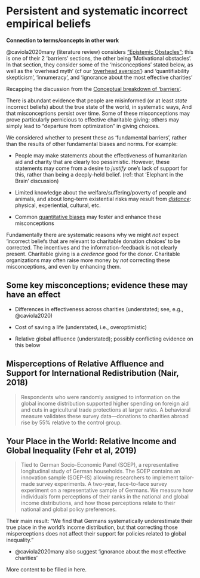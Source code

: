 # Persistent and systematic incorrect empirical beliefs {#factual}

::: {.alert .alert-secondary}


**Connection to terms/concepts in other work**

@caviola2020many (literature review) considers ["Epistemic Obstacles"](https://www.cell.com/trends/cognitive-sciences/fulltext/S1364-6613(21)00090-5#secst0060); this is one of their 2 'barriers' sections, the other being 'Motivational obstacles'. In that section, they consider some of the 'misconceptions' stated below, as well as  the 'overhead myth' (cf our ['overhead aversion'](#overhead-aversion)) and 'quantifiability skepticism', 'innumeracy', and 'ignorance about the most effective charities'


:::

Recapping the discussion from the [Conceptual breakdown of 'barriers'](#barriers-concept).

There is abundant evidence that people are misinformed (or at least *state* incorrect beliefs) about the true state of the world, in systematic ways, And that misconceptions persist over time. Some of these misconceptions may prove particularly pernicious to effective charitable giving; others may simply lead to "departure from optimization" in giving choices.

We considered whether to present these as 'fundamental barriers', rather than the results of other fundamental biases and norms. For example:

-   People may make statements about the effectiveness of humanitarian aid and charity that are clearly too pessimistic. However, these statements may come from a desire to *justify* one's lack of support for this, rather than being a deeply-held belief. (ref: that 'Elephant in the Brain' discussion)

-   Limited knowledge about the welfare/suffering/poverty of people and animals, and about long-term existential risks may result from [*distance*](#aware-distance): physical, experiential, cultural, etc.

-   Common [quantitative biases](#quant-biases) may foster and enhance these misconceptions

Fundamentally there are systematic reasons why we might *not* expect 'incorrect beliefs that are relevant to charitable donation choices' to be corrected. The incentives and the information-feedback is not clearly present. Charitable giving is a *credence* good for the donor. Charitable organizations may often raise more money by *not* correcting these misconceptions, and even by enhancing them.\

## Some key misconceptions; evidence these may have an effect

-   Differences in effectiveness across charities (understated; see, e.g., @caviola2020)

-   Cost of saving a life (understated, i.e., overoptimistic)

-   Relative global affluence (understated); possibly conflicting evidence on this below

<!--
    - @nairMisperceptionsRelativeAffluence2018
    -  Fehr et al, 2019 <!-- @fehr2019your

-->

::: {.callout-note collapse="true"}

## Misperceptions of Relative Affluence and Support for International Redistribution (Nair, 2018)

> Respondents who were randomly assigned to information on the global income distribution supported higher spending on foreign aid and cuts in agricultural trade protections at larger rates. A behavioral measure validates these survey data—donations to charities abroad rise by 55% relative to the control group.

:::


::: {.callout-note collapse="true"}

## Your Place in the World: Relative Income and Global Inequality (Fehr et al, 2019)

> Tied to German Socio-Economic Panel (SOEP), a representative longitudinal study of German households. The SOEP contains an innovation sample (SOEP-IS) allowing researchers to implement tailor-made survey experiments. A two-year, face-to-face survey experiment on a representative sample of Germans. We measure how individuals form perceptions of their ranks in the national and global income distributions, and how those perceptions relate to their national and global policy preferences.

Their main result: "We find that Germans systematically underestimate their true place in the world’s income distribution, but that correcting those misperceptions does not affect their support for policies related to global inequality."

:::


- @caviola2020many also suggest 'ignorance about the most effective charities'

::: {.alert .alert-secondary}

More content to be filled in here.

:::



